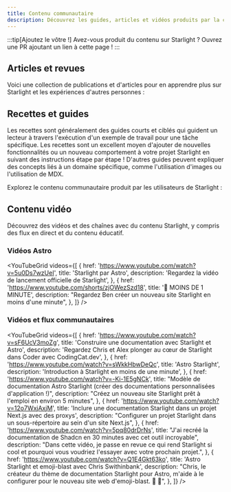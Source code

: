 ```yaml
---
title: Contenu communautaire
description: Découvrez les guides, articles et vidéos produits par la communauté pour vous aider à apprendre et à créer avec Starlight !
---
```


:::tip[Ajoutez le vôtre !]
Avez-vous produit du contenu sur Starlight ?
Ouvrez une PR ajoutant un lien à cette page !
:::


## Articles et revues

Voici une collection de publications et d'articles pour en apprendre plus sur Starlight et les expériences d'autres personnes :

<CardGrid>
	<LinkCard
		href="https://devm.io/open-source/starlight-astro"
		title="Génération de sites statiques avec Starlight"
		description="« Aucune idée n'est trop grande ou trop petite lors de la conception de composants » — une entrevue avec Chris Swithinbank, responsable de Starlight"
	/>
	<LinkCard
		href="https://frontendatscale.com/blog/hybrid-frontend-architecture/"
		title="Une architecture frontend hybride avec Astro et Starlight"
		description="Maxi Ferreira et Ben Holmes construisent un site de documentation avec Starlight, TinaCMS et une aire de test interactive avec authentification pour une API."
	/>
	<LinkCard
		href="https://www.olets.dev/posts/comparing-docs-site-builders-vuepress-vs-starlight/"
		title="Comparaison des générateurs de sites de documentation : VuePress contre Starlight"
		description="Comment les deux frameworks se comparent-ils ?"
	/>
	<LinkCard
		href="https://astro.build/case-studies/wp-engine/"
		title="Étude de cas : Réduction des coûts de développement"
		description="Comment WP Engine a réduit ses coûts de développement par plus de 50 % avec Astro Starlight."
	/>
	<LinkCard
		href="https://maciekpalmowski.dev/blog/building-a-documentation-site-using-astro-starlight/"
		title="Construction d'un site de documentation avec Astro Starlight"
		description="Maciek Palmowski décrit comment Patchstack a migré sa documentation vers Starlight"
	/>
	<LinkCard
		href="https://blog.cloudflare.com/open-source-all-the-way-down-upgrading-our-developer-documentation/"
		title="Open source du début à la fin"
		description="Comment Cloudflare a utilisé Starlight pour mettre à jour sa documentation pour les développeurs."
	/>
</CardGrid>

## Recettes et guides

Les recettes sont généralement des guides courts et ciblés qui guident un lecteur à travers l'exécution d'un exemple de travail pour une tâche spécifique. Les recettes sont un excellent moyen d'ajouter de nouvelles fonctionnalités ou un nouveau comportement à votre projet Starlight en suivant des instructions étape par étape ! D'autres guides peuvent expliquer des concepts liés à un domaine spécifique, comme l'utilisation d'images ou l'utilisation de MDX.

Explorez le contenu communautaire produit par les utilisateurs de Starlight :

<CardGrid>
	<LinkCard
		href="https://www.webpro.nl/scraps/versioned-docs-with-starlight-and-vercel"
		title="Documentation versionnée avec Starlight et Vercel"
		description="Un guide pour mettre en place des versions séparées d'une documentation pour chaque version majeure d'un projet"
	/>
	<LinkCard
		href="https://hideoo.dev/notes/starlight-heading-links"
		title="Ajouter des liens aux titres de Starlight"
		description="Un guide pour utiliser un module d'extension rehype pour partager des liens vers des sections spécifiques de votre documentation"
	/>
	<LinkCard
		href="https://blog.otterlord.dev/posts/starlight-sponsors/"
		title="Ajouter des sponsors à votre site Starlight"
		description="Un guide pour mettre en place un composant de sponsors personnalisé dans la barre latérale de votre documentation"
	/>
	<LinkCard
		href="https://hideoo.dev/notes/starlight-og-images"
		title="Ajouter des images Open Graph à Starlight"
		description="Un guide pour générer des images sociales et les balises de métadonnées correspondantes pour vos pages"
	/>
	<LinkCard
		href="https://hideoo.dev/notes/starlight-third-party-icon-sets"
		title="Utiliser des ensembles d'icônes tiers dans Starlight"
		description="Un guide pour utiliser unplugin-icons pour étendre la sélection d'icônes disponibles pour Starlight"
	/>
	<LinkCard
		href="https://hideoo.dev/notes/starlight-custom-html-head"
		title="Éditer l'en-tête HTML des pages Starlight"
		description="Apprenez à ajouter du contenu d'en-tête commun tel que des analyses d'audience Web, des polices et des scripts"
	/>
	<LinkCard
		href="https://dev.to/mrrobot/publishing-documentation-with-astro-starlight-691"
		title="Publier une documentation avec Astro Starlight"
		description="Démarrer une documentation avec Starlight"
	/>
	<LinkCard
		href="https://events-3bg.pages.dev/jotter/starlight/guide/"
		title="Utiliser les transitions de vue (view transitions)"
		description="Obtenir l'apparence et ressenti d'une application monopage (SPA) grâce au support des transitions de vue de Bag of Tricks"
	/>
	<LinkCard
		href="https://jamcomments.com/posts/structured-data-with-starlight"
		title="Ajout de données structurées aux pages Starlight"
		description="Apprenez à créer des données structurées JSON-LD dynamiques pour vos pages de documentation."
	/>
	<LinkCard
		href="https://starlight-examples.netlify.app/"
		title="Exemples Starlight"
		description="Collection de ressources StackBlitz démontrant par la pratique comment mettre en place diverses fonctionnalités dans des sites de documentation Starlight."
	/>
</CardGrid>

## Contenu vidéo

Découvrez des vidéos et des chaînes avec du contenu Starlight, y compris des flux en direct et du contenu éducatif.


### Vidéos Astro

<YouTubeGrid
	videos={[
		{
			href: 'https://www.youtube.com/watch?v=5u0Ds7wzUeI',
			title: 'Starlight par Astro',
			description: 'Regardez la vidéo de lancement officielle de Starlight',
		},
		{
			href: 'https://www.youtube.com/shorts/zjOWezSzd18',
			title: '🌟 MOINS DE 1 MINUTE',
			description:
				"Regardez Ben créer un nouveau site Starlight en moins d'une minute",
		},
	]}
/>

### Vidéos et flux communautaires

<YouTubeGrid
	videos={[
		{
			href: 'https://www.youtube.com/watch?v=sF6UcV3moZg',
			title: 'Construire une documentation avec Starlight et Astro',
			description:
				'Regardez Chris et Alex plonger au cœur de Starlight dans Coder avec CodingCat.dev',
		},
		{
			href: 'https://www.youtube.com/watch?v=sWkkHbwDeQc',
			title: 'Astro Starlight',
			description: 'Introduction à Starlight en moins de une minute',
		},
		{
			href: 'https://www.youtube.com/watch?v=-Ki-1E5gNCk',
			title:
				"Modèle de documentation Astro Starlight (créer des documentations personnalisées d'application !)",
			description:
				"Créez un nouveau site Starlight prêt à l'emploi en environ 5 minutes",
		},
		{
			href: 'https://www.youtube.com/watch?v=12o7WxjAxjM',
			title:
				'Inclure une documentation Starlight dans un projet Next.js avec des proxys',
			description:
				"Configurer un projet Starlight dans un sous-répertoire au sein d'un site Next.js",
		},
		{
			href: 'https://www.youtube.com/watch?v=5pq80drDrNs',
			title:
				"J'ai recréé la documentation de Shadcn en 30 minutes avec cet outil incroyable",
			description:
				"Dans cette vidéo, je passe en revue ce qui rend Starlight si cool et pourquoi vous voudriez l'essayer avec votre prochain projet.",
		},
		{
			href: 'https://www.youtube.com/watch?v=Q1E4Gkt63ko',
			title: 'Astro Starlight et emoji-blast avec Chris Swithinbank',
			description:
				"Chris, le créateur du thème de documentation Starlight pour Astro, m'aide à le configurer pour le nouveau site web d'emoji-blast. 🌟 🎇",
		},
	]}
/>
